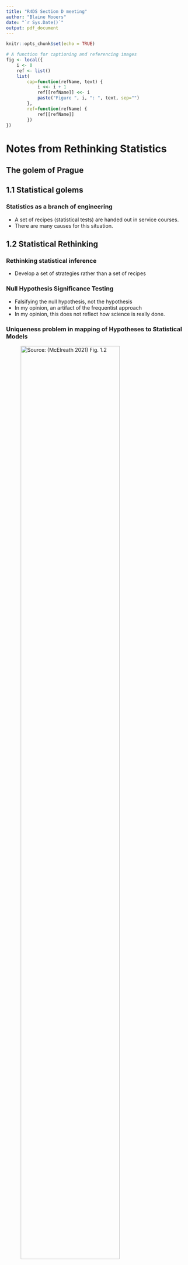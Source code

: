```yaml
---
title: "R4DS Section D meeting"
author: "Blaine Mooers"
date: "`r Sys.Date()`"
output: pdf_document
---
```


```r
knitr::opts_chunk$set(echo = TRUE)
```

```r
# A function for captioning and referencing images
fig <- local({
    i <- 0
    ref <- list()
    list(
        cap=function(refName, text) {
            i <<- i + 1
            ref[[refName]] <<- i
            paste("Figure ", i, ": ", text, sep="")
        },
        ref=function(refName) {
            ref[[refName]]
        })
})
```

# Notes from Rethinking Statistics

## The golem of Prague

## 1.1 Statistical golems

### Statistics as a branch of engineering

-   A set of recipes (statistical tests) are handed out in service courses.
-   There are many causes for this situation.

## 1.2 Statistical Rethinking

### Rethinking statistical inference

-   Develop a set of strategies rather than a set of recipes

### Null Hypothesis Significance Testing

-   Falsifying the null hypothesis, not the hypothesis
-   In my opinion, an artifact of the frequentist approach
-   In my opinion, this does not reflect how science is really done.

### Uniqueness problem in mapping of Hypotheses to Statistical Models

![Source: (McElreath 2021) Fig. 1.2](./images/RethinkingFig1.2.png){width="80%"}

### Falsification is consensual

## 1.3 Tools for golem engineering

1.  Bayesian statistical analysis
- Frequentist approach defines probability in term of the frequency of a very large number of imaginary events.
- It is a major challenge not to equate probability with frequency in Bayesian Data Analysis

2.  Model comparison and prediction

3.  Multilevel models

-   hierarchical, random effects, varying effects, or mixed effects models
-   The levels are layers of parameters
-   Helpful in dealing with overfitting
-   **Partial pooling** of data into sub-units to produce better estimates for all sub-units

-   Applications of **partial pooling**:

    -   Adjust parameter estimates for repeated sampling of the same sample
    -   Adjust parameter estimates for the imbalances in sampling
    -   Model variation between groups of samples.
    -   Preserve the uncertainty in pre-averaged values (premature averaging can degrade the downstream analyses)

4.  Graphical Casual Models

-   The Identification Problem: the problem of identifying causes in cause and effect relationships
-   Need casual models in addition to statistical models to do casual inference.
-   DAG Directed Acyclic Graphs

## Book Outline

1.  Chapters 2-3: Probability theory behind Bayesian inference.
2.  Chapters 4-8: multiple linear regression as a Bayesian tool
3.  Chapters 9-12: generalized linear models (MCMC, maximum entropy, GLMs)
4.  Chapters 13-16: Multilevel models, including measurement error and covariation.




# R for Data Science

## Introduction

-   [R for Data Science](https://r4ds.had.co.nz/introduction.html) could have been titled the *Introduction to the Tidyverse*. The tidyverse could be considered as a fork of R. It is a toolkit to ease doing data science.

![Fig1 from Wickham and ](./images/R4DSfig1.png){width="80%"}

-   **tidy** When data are tidy, there is one row per observation and one column per variable.
-   **transform** narrowing to observations of interest, calculating derived variables, and calculating summary statistics
-   **visualization and modeling** Two tools for generating new knowledge and understanding.
-   **communication** essential step
-   **programming** Provides the tools for doing all parts.

The combination of data tidying and transfroming is known as *data wrangling*. The author makes analogy to the global definition of wrangling, which refers to politicians haggling or struggling over issues. I prefer the analogy to the North American definition of rounding up scattered horses because my data are often in a scattered and disorganized state initially.

### Plan of book

1.  data visualization
2.  data wrangling\
3.  progamming
4.  model
5.  Communication (Rmarkdown)

### Prerequisites

-   R
-   Rstudio (or your favorite text editor with a R repl).

    + In Emacs, you can use org documents with jupyter-R via org-babel and emacs-jupyter packages.
    + Alternatively, you can edit Rmarkdown directly in Emacs and evaluate the code blocks. See this [post](https://plantarum.ca/2021/10/03/emacs-tutorial-rmarkdown) for an introduction.
    + In Jupyter, you can install and use the R kernel (you to install R first). Jupytext or pandoc can be used to conver the ipynb file to other formats.
    + [radian](https://github.com/randy3k/radian) The Ipython-like console for R.
    + [quarto](https://quarto.org/) The org-babel for Rstudio. Write in markdown. Set up for R (via knitr), Julia (via IJulia i.e., Jupyter), and Python via Jupyter. For the latter, you specify the kernel, so in principle quartp for Python could handle every programming language for which there is a Jupyter kernel. This would solve the snippet problem in Jupyter.

### Installation of the tidyverse

```r
install.packages("tidyverse")
```

```r
library("tidyverse")
```

```r
tidyverse_update()
```

```r
install.packages(c("nycflights13", "gapminder", "Lahman"))
```

## Chapter 3. Data Visualization with **ggplot2**

### mpg dataframe

```r
mpg
```

To get documentation on mpg, enter:

```r
?mpg
```

### ggplot() creates the coordinate system onto which the plot elements are added as layers.

```r
ggplot(data=mpg)
```

### geom_point() adds a layer of scatterplot points.

You must specify the x and y variables. The use of color is an example of aesthetic mapping.

```r
ggplot(data = mpg) + 
  geom_point(mapping = aes(x = displ, y = hwy, color=class))
```

### geom\_ will trigger intellisense feature

```r
geom_
```

### Histogram of vehicle class

```r
ggplot(mpg, aes(class)) +
  geom_histogram(stat="count")
```




### Facets == subplots

```r
ggplot(data = mpg) + 
  geom_point(mapping = aes(x = displ, y = hwy)) + 
  facet_wrap(~ class, nrow = 2)
```

### Geometric Objects
A plot uses a **geom** or geometrical object to represent data. 

Every geom function in ggplot2 takes a mapping argument. However, not every aesthetic works with every geom.

```r
# left
ggplot(data = mpg) + 
  geom_point(mapping = aes(x = displ, y = hwy))

# right
ggplot(data = mpg) + 
  geom_smooth(mapping = aes(x = displ, y = hwy))
```
Can display mulitple geoms in one plot:

```r
ggplot(data = mpg) + 
  geom_point(mapping = aes(x = displ, y = hwy)) +
  geom_smooth(mapping = aes(x = displ, y = hwy))
```





### Statistical Transformations

```r
ggplot(data = diamonds) + 
  geom_bar(mapping = aes(x = cut))
```
Every **geom** has a default **stat**; and every **stat** has a default **geom*8. 

```r
ggplot(data = diamonds) + 
  stat_count(mapping = aes(x = cut))
```


### Position Adjustments

position = "dodge" places overlapping objects directly beside one another.

```r
ggplot(data = diamonds) + 
  geom_bar(mapping = aes(x = cut, fill = clarity), position = "dodge")
```
### Overplotting addressed with jitter

position = "jitter" adds a small amount of random noise to each point.



```r
ggplot(data = mpg) + 
  geom_point(mapping = aes(x = displ, y = hwy), position = "jitter")
```

## Coordinate systems

### Flipping X and Y to a horizontal box plot

```r
ggplot(data = mpg, mapping = aes(x = class, y = hwy)) + 
  geom_boxplot()
ggplot(data = mpg, mapping = aes(x = class, y = hwy)) + 
  geom_boxplot() +
  coord_flip()
```


## Chapter 4. Workflow

### Assignment operator
 
```r
object_name <- value
```


### Naming conventions

```r
snakecase wickham_favors_snakecase
pascalCase iFavorPascalCase
```

Just be consistent. Develop a style guide for your group.

Case matters.

### Calling Functions

![](./images/seq.png){width="140%"}
```r
A <- seq(1,12)
A
```


```r
(seq(1,12))
```

